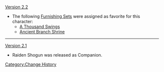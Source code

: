 [[Version 2.2]]
* The following [[Furnishing Sets]] were assigned as favorite for this character:
** [[A Thousand Swings]]
** [[Ancient Branch Shrine]]
----
[[Version 2.1]]
* Raiden Shogun was released as Companion.
<noinclude>[[Category:Change History]]</noinclude>